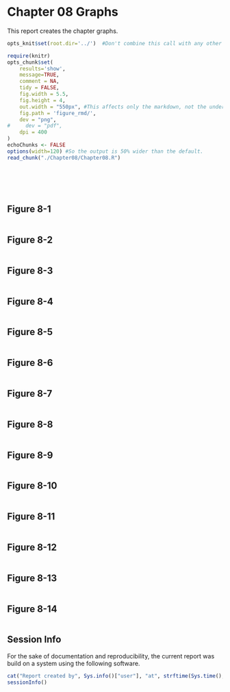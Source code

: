 Chapter 08 Graphs
=================================================
This report creates the chapter graphs.

<!--  Set the working directory to the repository's base directory; this assumes the report is nested inside of only one directory.-->
```r
opts_knit$set(root.dir='../')  #Don't combine this call with any other chunk -especially one that uses file paths.
```

<!-- Set the report-wide options, and point to the external code file. -->
```r
require(knitr)
opts_chunk$set(
    results='show', 
    message=TRUE,
    comment = NA, 
    tidy = FALSE,
    fig.width = 5.5, 
    fig.height = 4, 
    out.width = "550px", #This affects only the markdown, not the underlying png file.  The height will be scaled appropriately.
    fig.path = 'figure_rmd/',     
    dev = "png",
#     dev = "pdf",
    dpi = 400
)
echoChunks <- FALSE
options(width=120) #So the output is 50% wider than the default.
read_chunk("./Chapter08/Chapter08.R") 
```
<!-- Load the packages.  Suppress the output when loading packages. --> 
```r
```

<!-- Load any Global functions and variables declared in the R file.  Suppress the output. --> 
```r
```

<!-- Declare any global functions specific to a Rmd output.  Suppress the output. --> 
```r
```

<!-- Load the datasets. -->
```r
```

<!-- Tweak the datasets. -->
```r
```

## Figure 8-1
```r
```

## Figure 8-2
```r
```

## Figure 8-3
```r
```

## Figure 8-4
```r
```

## Figure 8-5
```r
```

## Figure 8-6
```r
```

## Figure 8-7
```r
```

## Figure 8-8
```r
```

## Figure 8-9
```r
```

## Figure 8-10
```r
```

## Figure 8-11
```r
```

## Figure 8-12
```r
```

## Figure 8-13
```r
```

## Figure 8-14
```r
```

## Session Info
For the sake of documentation and reproducibility, the current report was build on a system using the following software.

```r
cat("Report created by", Sys.info()["user"], "at", strftime(Sys.time(), "%F, %T %z"))
sessionInfo()
```
